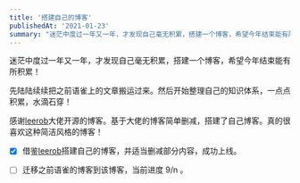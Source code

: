 ```yaml
---
title: '搭建自己的博客'
publishedAt: '2021-01-23'
summary: "迷茫中度过一年又一年，才发现自己毫无积累，搭建一个博客，希望今年结束能有所积累！"
---
```


迷茫中度过一年又一年，才发现自己毫无积累，搭建一个博客，希望今年结束能有所积累！

先陆陆续续把之前语雀上的文章搬运过来。然后开始整理自己的知识体系，一点点积累，水滴石穿！

感谢[leerob](https://leerob.io/)大佬开源的博客。基于大佬的博客简单删减，搭建了自己博客。真的很喜欢这种简洁风格的博客！

- [x] 借鉴[leerob](https://leerob.io/)搭建自己的博客，并适当删减部分内容，成功上线。

- [ ] 迁移之前语雀的博客到该博客，当前进度 9/n 。